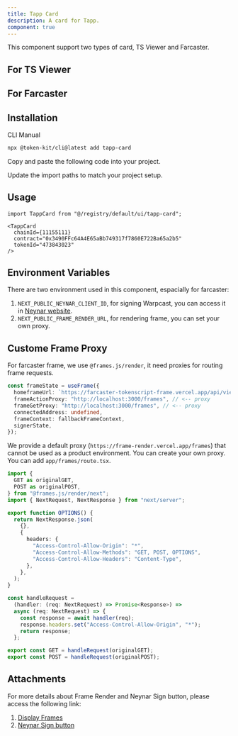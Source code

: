 ```yaml
---
title: Tapp Card
description: A card for Tapp.
component: true
---
```


This component support two types of card, TS Viewer and Farcaster.

## For TS Viewer

<ComponentPreview
  name="tapp-card-demo"
  className="[&_.preview>[data-orientation=vertical]]:sm:max-w-[70%]"
  description="An tapp card for TS Viewer"
/>

## For Farcaster

<ComponentPreview
  name="tapp-card-farcaster-demo"
  className="[&_.preview>[data-orientation=vertical]]:sm:max-w-[70%]"
  description="An tapp card for Farcaster"
/>

## Installation

<Tabs defaultValue="cli">

<TabsList>
  <TabsTrigger value="cli">CLI</TabsTrigger>
  <TabsTrigger value="manual">Manual</TabsTrigger>
</TabsList>

<TabsContent value="cli">

```bash
npx @token-kit/cli@latest add tapp-card
```

</TabsContent>

<TabsContent value="manual">

<Steps>

<Step>Copy and paste the following code into your project.</Step>

<ComponentSource name="tapp-card" />

<Step>Update the import paths to match your project setup.</Step>

</Steps>

</TabsContent>

</Tabs>

## Usage

```tsx
import TappCard from "@/registry/default/ui/tapp-card";
```

```tsx
<TappCard
  chainId={11155111}
  contract="0x3490FFc64A4E65aBb749317f7860E722Ba65a2b5"
  tokenId="473843023"
/>
```

## Environment Variables

There are two environment used in this component, espacially for farcaster:

1. `NEXT_PUBLIC_NEYNAR_CLIENT_ID`, for signing Warpcast, you can access it in [Neynar website](https://neynar.com/).
2. `NEXT_PUBLIC_FRAME_RENDER_URL`, for rendering frame, you can set your own proxy.

## Custome Frame Proxy

For farcaster frame, we use `@frames.js/render`, it need proxies for routing frame requests.

```typescript
const frameState = useFrame({
  homeframeUrl: `https://farcaster-tokenscript-frame.vercel.app/api/view/${chainId}/${contract}?tokenId=${tokenId}`,
  frameActionProxy: "http://localhost:3000/frames", // <-- proxy
  frameGetProxy: "http://localhost:3000/frames", // <-- proxy
  connectedAddress: undefined,
  frameContext: fallbackFrameContext,
  signerState,
});
```

We provide a default proxy (`https://frame-render.vercel.app/frames`) that cannot be used as a product environment. You can create your own proxy. You can add `app/frames/route.tsx`.

```typescript
import {
  GET as originalGET,
  POST as originalPOST,
} from "@frames.js/render/next";
import { NextRequest, NextResponse } from "next/server";

export function OPTIONS() {
  return NextResponse.json(
    {},
    {
      headers: {
        "Access-Control-Allow-Origin": "*",
        "Access-Control-Allow-Methods": "GET, POST, OPTIONS",
        "Access-Control-Allow-Headers": "Content-Type",
      },
    },
  );
}

const handleRequest =
  (handler: (req: NextRequest) => Promise<Response>) =>
  async (req: NextRequest) => {
    const response = await handler(req);
    response.headers.set("Access-Control-Allow-Origin", "*");
    return response;
  };

export const GET = handleRequest(originalGET);
export const POST = handleRequest(originalPOST);
```

## Attachments

For more details about Frame Render and Neynar Sign button, please access the following link:

1. [Display Frames](https://framesjs.org/guides/apps/display-frames)
2. [Neynar Sign button](https://docs.neynar.com/docs/react-implementation)
